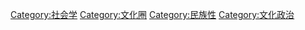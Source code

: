 {{catmore}}

[[Category:社会学|Category:社会学]]
[[Category:文化圈|Category:文化圈]]
[[Category:民族性|Category:民族性]]
[[Category:文化政治|Category:文化政治]]
